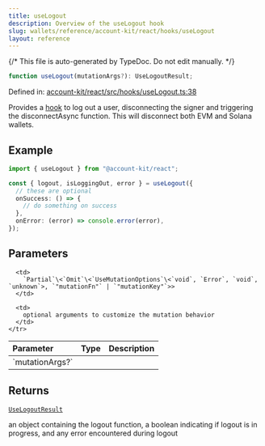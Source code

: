 ```yaml
---
title: useLogout
description: Overview of the useLogout hook
slug: wallets/reference/account-kit/react/hooks/useLogout
layout: reference
---
```


{/* This file is auto-generated by TypeDoc. Do not edit manually. */}

```ts
function useLogout(mutationArgs?): UseLogoutResult;
```

Defined in: [account-kit/react/src/hooks/useLogout.ts:38](https://github.com/alchemyplatform/aa-sdk/blob/c1a84188d03473acac2fdb49fb7cd7fdba73169b/account-kit/react/src/hooks/useLogout.ts#L38)

Provides a [hook](https://github.com/alchemyplatform/aa-sdk/blob/main/account-kit/react/src/hooks/useLogout.ts) to log out a user, disconnecting the signer and triggering the disconnectAsync function.
This will disconnect both EVM and Solana wallets.

## Example

```ts twoslash
import { useLogout } from "@account-kit/react";

const { logout, isLoggingOut, error } = useLogout({
  // these are optional
  onSuccess: () => {
    // do something on success
  },
  onError: (error) => console.error(error),
});
```

## Parameters

<table>
  <thead>
    <tr>
      <th align="left">Parameter</th>
      <th align="left">Type</th>
      <th align="left">Description</th>
    </tr>
  </thead>

  <tbody>
    <tr>
      <td>
        `mutationArgs?`
      </td>

      <td>
        `Partial`\<`Omit`\<`UseMutationOptions`\<`void`, `Error`, `void`, `unknown`>, `"mutationFn"` | `"mutationKey"`>>
      </td>

      <td>
        optional arguments to customize the mutation behavior
      </td>
    </tr>

  </tbody>
</table>

## Returns

[`UseLogoutResult`](../type-aliases/UseLogoutResult.mdx)

an object containing the logout function, a boolean indicating if logout is in progress, and any error encountered during logout
